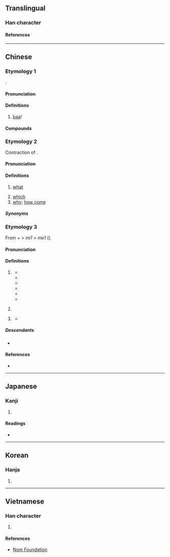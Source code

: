 {{also|羋|哶}}
{{character info}}
==Translingual==

===Han character===
{{Han char|rn=30|rad=口|as=06|sn=9|four=68051|canj=RTQ|ids=⿰口羊}}

====References====
{{Han ref|kx=0186.130|dkj=03540|dj=0405.340|hdz=10622.050|uh=54A9}}

----

==Chinese==

===Etymology 1===
{{zh-forms|alt=羋,𠴟,哶}}
{{onomatopoeic|zh}}.

====Pronunciation====
{{zh-pron
|m=miē
|c=me1
|mn=xm,qz:me/qz,tw:meh/qz:me̍h/xm:mia
|mn_note=Xiamen: me - vernacular; mia - literary
|mn-t=mêh8/mêh4
|ca=LL-Q9186-Justinrleung-咩.wav
|cat=intj
}}

====Definitions====
{{zh-hanzi}}

# [[baa]]! {{gloss|the bleating of a sheep}}

====Compounds====
{{zh-der|羊咩}}

===Etymology 2===
{{zh-forms}}
Contraction of {{zh-l|乜嘢}}.

====Pronunciation====
{{zh-pron
|c=me1
|ca=LL-Q9186-Justinrleung-咩.wav
|cat=pron
}}

====Definitions====
{{zh-hanzi}} {{tlb|zh|Cantonese}}

# [[what]]
#: {{zh-x|你 叫 咩 名 呀？|What's your name?|C}}
#: {{zh-x|欸{e1}！喺度 諗 緊 咩 呀？|Hey, so '''what''' are you thinking about?|C|ref={{lw|zh|陳慧嫻}}, {{lw|zh|紅茶館_(歌曲)|紅茶館}}}}
#: {{zh-x|咩 呀？|'''What''' do you want?/'''What''' is it?|C}}
#: {{zh-x|美國 餐 有 咩 好食 啫。|What's so good about American food anyway?|C}}
#: {{zh-x|冇 咩 好睇|not worth seeing|C}}
#: {{zh-x|冇癮\冇 咩 冇癮\癮|uninteresting|C}}
# [[which]]
# [[why]]; [[how come]]

=====Synonyms=====
{{zh-dial|什麼}}
{{zh-dial|為什麼}}

===Etymology 3===
{{zh-forms}}
From {{zh-l|唔|m4|not}} + {{zh-l|呢|ni1|interrogative particle}} > ''mi1'' > ''me1'' ({{zh-ref|Yiu, 2021}}).

====Pronunciation====
{{zh-pron
|c=me1
|ca=LL-Q9186-Justinrleung-咩.wav
|mn-t=mê7/mêh4
|mn-t_note=mêh4 - appears in Dean, tone unspecified <!--same as 咩 "bleat" i guess?-->
|cat=part
}}

====Definitions====
{{zh-hanzi}}

# {{lb|zh|Cantonese|Teochew|obsolete}} {{n-g|A sentence-final [[particle]] used to make unbiased yes/no questions.}}
#* {{zh-x|佢 係 即刻{hak1} 答 你 咩|Did he tell you immediately?|C|ref='''1874''', Nicholas B. Dennys, ''A Handbook of the Canton Vernacular of the Chinese Language'', page 113}}
#* {{zh-x|只\此 筆 是 汝\爾 個\箇 '''@麽'''|tr=zi2 big4 si6 le2 gai5 '''mêh4'''|Is this your pencil|MN-T|ref='''1841''', [[w:Author:William Dean|William Dean]], <i>[[s:First Lessons in the Tie-chiw Dialect|First Lessons in the Tie-chiw Dialect]]</i>, &ldquo;[[s:First Lessons in the Tie-chiw Dialect/Words and Phrases|Words and Phrases]]&rdquo;}}
#* {{zh-x|有 在 '''@嗎'''？|tr=u6 do6 '''mê7'''?|Was it there?|MN-T|ref='''1883''', [[w:Author:Adele Marion Fielde|Adele Marion Fielde]], <i>[[s:Dictionary of the Swatow dialect|Dictionary of the Swatow dialect]]</i>}}
#* {{zh-x|暝昏 豈 會得 到 咩？|tr=mê5 heng1 ka2 oi6 dig4 gao3, '''mê7'''?|Can I get there by evening?|MN-T|ref='''1884''', [[w:Author:William Ashmore|William Ashmore]], <i>[[s:Primary Lessons In Swatow Grammar|Primary Lessons In Swatow Grammar]]</i>}}
#* {{zh-x|伊 敢 去 '''@否'''？|tr=i1 gan2 khe2 '''mê7'''?|Does he dare to go?|MN-T|ref='''1886''', [[w:Author:Lim Hiong Seng|Lim Hiong Seng]], <i>[[s:Handbook of the Swatow vernacular|Handbook of the Swatow vernacular]]</i>}}
#* {{zh-x|汝\爾 聽 我 會 見 '''@否'''？|tr=le2 tian1 ua2 oi5 gin3 '''mê7'''?|Can you hear me?|MN-T|ref='''1886''', [[w:Author:Lim Hiong Seng|Lim Hiong Seng]], <i>[[s:Handbook of the Swatow vernacular|Handbook of the Swatow vernacular]]</i>}}
# {{lb|zh|Cantonese}} {{n-g|A sentence-final [[particle]] used to make yes/no questions, often with a doubtful or surprising tone.}}
#: {{zh-x|你 一陣 出街 咩？冇 聽 你 講 過 嘅{ge2}。|You're going out later? I didn't hear you mention that.|C}}
# {{lb|zh|Cantonese}} {{n-g|A sentence-final [[particle]] used in yes/no rhetorical questions to express negation.}}
#: {{zh-x|咁 多 功課，咁 快 做 得 完 咩？|There's so much homework. Can it be done that quickly?|C}}
#* {{zh-x|若 論{leon6} 死者 復{fuk6}生{sang1}、你 未 讀 過 摩西 荆棘 篇 所 載{zoi3} 咩、卽[即]係 眞神 對 摩西 話、我 係 亞伯拉{laai1}罕 嘅 神、以撒 嘅 神、雅{ngaa5}各 嘅 神。|And as touching the dead, that they rise: have ye not read in the book of Moses, how in the bush God spake unto him, saying, I am the God of Abraham, and the God of Isaac, and the God of Jacob?|C|ref='''1872''', {{lang|zh|《馬可傳福音書（廣東土白）》}} (The Gospel of Mark: Cantonese Vernacular) [http://database.shss.ust.hk/5dialects/pg/40065542.png 12:26]}}

=====Descendants=====
* {{desc|en|meh#Etymology 2|bor=1}}

====References====
* {{cite-journal|year=2020|author={{lang|zh|張靜芬}}|trans-author=|title={{lang|zh|《汕頭話讀本》中的兩類中性問句的句末標記}}|journal={{lang|zh|清華學報}}|trans-journal=|url=|issue=|pageurl=|page=|doi=10.6503/THJCS.2015.45(3).05}}

{{attention|zhx-teo|add information on modern Teochew + etymology from 張靜芬}}

----

==Japanese==

===Kanji===
{{ja-kanji|grade=|rs=口06}}

# {{rfdef|ja|sort=口06}}

====Readings====
* {{ja-readings|on=び, み|kun=}}

----

==Korean==

===Hanja===
{{ko-hanja|hangeul=미|rv=mi|mr=mi}}

# {{rfdef|ko|sort=口06}}

----

==Vietnamese==

===Han character===
{{vi-readings|rs=口06|reading=mã, me}}

# {{rfdef|vi|sort=口06}}

====References====
* [http://nomfoundation.org/common/nom_details.php?codepoint=54A9 Nom Foundation]